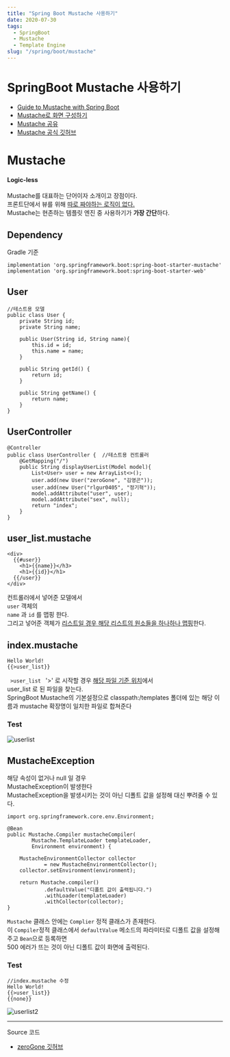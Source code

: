 ```yaml
---
title: "Spring Boot Mustache 사용하기"
date: 2020-07-30
tags:
  - SpringBoot
  - Mustache
  - Template Engine
slug: "/spring/boot/mustache"
---
```



SpringBoot Mustache 사용하기
=======================
- [Guide to Mustache with Spring Boot](https://www.baeldung.com/spring-boot-mustache)
- [Mustache로 화면 구성하기](https://velog.io/@swchoi0329/Mustache%EB%A1%9C-%ED%99%94%EB%A9%B4-%EA%B5%AC%EC%84%B1%ED%95%98%EA%B8%B0)
- [Mustache 공유](https://supawer0728.github.io/2018/03/14/Mustache/)
- [Mustache 공식 깃허브](https://mustache.github.io/)

# Mustache
#### Logic-less
Mustache를 대표하는 단어이자 소개이고 장점이다. <br/>
프론트단에서 뷰를 위해 <u>따로 짜야하는 로직이 없다.</u> <br/>
Mustache는 현존하는 템플릿 엔진 중 사용하기가 **가장 간단**하다. <br/>


## Dependency
Gradle 기준
```
implementation 'org.springframework.boot:spring-boot-starter-mustache'
implementation 'org.springframework.boot:spring-boot-starter-web'
```

## User
```
//테스트용 모델
public class User {
    private String id;
	private String name;

	public User(String id, String name){
        this.id = id;
		this.name = name;
	}

    public String getId() {
        return id;
    }

    public String getName() {
        return name;
    }
}
```

## UserController
```
@Controller
public class UserController {  //테스트용 컨트롤러
    @GetMapping("/")
    public String displayUserList(Model model){
        List<User> user = new ArrayList<>();
		user.add(new User("zeroGone", "김영곤"));
		user.add(new User("rlgur0405", "정기혁"));
		model.addAttribute("user", user);
		model.addAttribute("sex", null);
		return "index";
	}
}
```
## user_list.mustache
```
<div>
  {{#user}}
	<h1>{{name}}</h3>
    <h1>{{id}}</h1>
  {{/user}}
</div>
```
컨트롤러에서 넣어준 모델에서  <br/>
<code>user</code> 객체의 <br/>
<code>name</code> 과 <code>id</code> 를 맵핑 한다.<br/>
그리고 넣어준 객체가 <u>리스트일 경우 해당 리스트의 원소들을 하나하나 맵핑</u>한다.

## index.mustache
```
Hello World!
{{>user_list}}
```
<code> >user_list </code>
'>' 로 시작할 경우 <u>해당 파일 기준 위치</u>에서 <br/>
user_list 로 된 파일을 찾는다.  <br/>
SpringBoot Mustache의 기본설정으로
classpath:/templates 폴더에 있는
해당 이름과 mustache 확장명이 일치한 파일로 합쳐준다

### Test
![userlist](./userlist.png)

## MustacheException
해당 속성이 없거나 null 일 경우 <br/>
MustacheException이 발생한다 <br/>
MustacheException을 발생시키는 것이 아닌 디폴트 값을 설정해 대신 뿌려줄 수 있다. <br/>

```
import org.springframework.core.env.Environment;

@Bean
public Mustache.Compiler mustacheCompiler(
        Mustache.TemplateLoader templateLoader,
        Environment environment) {

    MustacheEnvironmentCollector collector
            = new MustacheEnvironmentCollector();
    collector.setEnvironment(environment);

    return Mustache.compiler()
            .defaultValue("디폴트 값이 출력됩니다.")
            .withLoader(templateLoader)
            .withCollector(collector);
}
```

<code>Mustache</code> 클래스 안에는 <code>Complier</code> 정적 클래스가 존재한다. <br/>
이 <code>Compiler</code>정적 클래스에서 <code>defaultValue</code> 메소드의 파라미터로 디폴트 값을 설정해주고 <code>Bean</code>으로 등록하면  <br/>
500 에러가 뜨는 것이 아닌 디폴트 값이 화면에 출력된다.

### Test
```
//index.mustache 수정
Hello World!
{{>user_list}}
{{none}}
```

![userlist2](./userlist2.png)


-----------------------------------------
Source 코드

- [zeroGone 깃허브](https://github.com/zeroGone/Spring-will-come-to-me)

